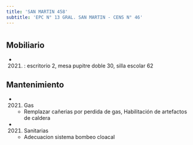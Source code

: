 ```yaml
---
title: 'SAN MARTIN 458'
subtitle: 'EPC N° 13 GRAL. SAN MARTIN - CENS N° 46'
---
```


#


## Mobiliario

*  (2021) : escritorio 2, mesa pupitre doble 30, silla escolar 62 





## Mantenimiento

*  (2021) Gas 
    + Remplazar cañerias por perdida de gas, Habilitación de artefactos de caldera

*  (2021) Sanitarias 
    + Adecuacion sistema bombeo cloacal



